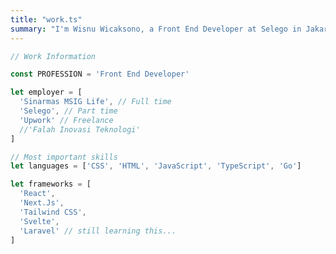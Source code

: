 ```yaml
---
title: "work.ts"
summary: "I'm Wisnu Wicaksono, a Front End Developer at Selego in Jakarta, Indonesia. I specialize in CSS, HTML, JavaScript, and TypeScript, and I have experience with frameworks like React, Next, and Tailwind CSS. Join me in exploring the world of web development!"
---
```


```ts
// Work Information

const PROFESSION = 'Front End Developer'

let employer = [
  'Sinarmas MSIG Life', // Full time
  'Selego', // Part time
  'Upwork' // Freelance
  //'Falah Inovasi Teknologi'
]

// Most important skills
let languages = ['CSS', 'HTML', 'JavaScript', 'TypeScript', 'Go']

let frameworks = [
  'React',
  'Next.Js',
  'Tailwind CSS',
  'Svelte',
  'Laravel' // still learning this...
]
```
